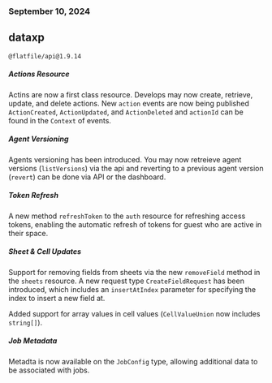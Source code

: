 ### September 10, 2024
## dataxp

`@flatfile/api@1.9.14`

##### Actions Resource

Actins are now a first class resource. Develops may now create, retrieve, update, and delete actions.
New `action` events are now being published `ActionCreated`, `ActionUpdated`, and `ActionDeleted` and `actionId` can be found in the `Context` of events.

##### Agent Versioning

Agents versioning has been introduced. You may now retreieve agent versions (`listVersions`) via the api and reverting to a previous agent version (`revert`) can be done via API or the dashboard.

##### Token Refresh

A new method `refreshToken` to the `auth` resource for refreshing access tokens, enabling the automatic refresh of tokens for guest who are active in their space.

##### Sheet & Cell Updates

Support for removing fields from sheets via the new `removeField` method in the `sheets` resource. A new request type `CreateFieldRequest` has been introduced, which includes an `insertAtIndex` parameter for specifying the index to insert a new field at.

Added support for array values in cell values (`CellValueUnion` now includes `string[]`).

##### Job Metadata

Metadta is now available on the `JobConfig` type, allowing additional data to be associated with jobs.